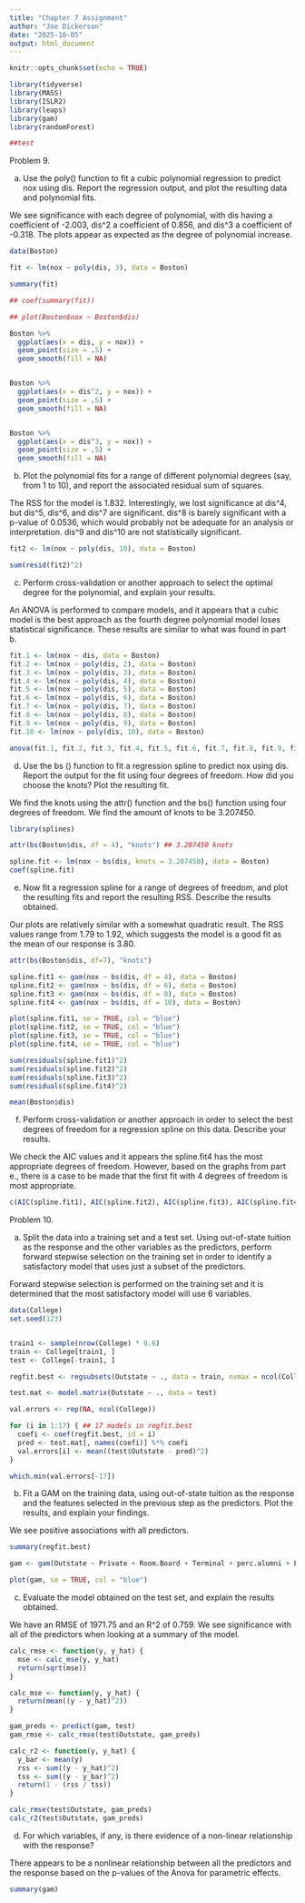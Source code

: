 ```yaml
---
title: "Chapter 7 Assignment"
author: "Joe Dickerson"
date: "2025-10-05"
output: html_document
---
```


```r
knitr::opts_chunk$set(echo = TRUE)
```

```r

library(tidyverse)
library(MASS)
library(ISLR2)
library(leaps)
library(gam)
library(randomForest)

##test

```

Problem 9.

a. Use the poly() function to fit a cubic polynomial regression to predict nox using dis. Report the regression output, and plot the resulting data and polynomial fits.

We see significance with each degree of polynomial, with dis having a coefficient of -2.003, dis^2 a coefficient of 0.856, and dis^3 a coefficient of -0.318. The plots appear as expected as the degree of polynomial increase. 

```r

data(Boston)

fit <- lm(nox ~ poly(dis, 3), data = Boston)

summary(fit)

## coef(summary(fit))

## plot(Boston$nox ~ Boston$dis)

Boston %>% 
  ggplot(aes(x = dis, y = nox)) +
  geom_point(size = .5) +
  geom_smooth(fill = NA)


Boston %>% 
  ggplot(aes(x = dis^2, y = nox)) +
  geom_point(size = .5) +
  geom_smooth(fill = NA)


Boston %>% 
  ggplot(aes(x = dis^3, y = nox)) +
  geom_point(size = .5) +
  geom_smooth(fill = NA)

```

b. Plot the polynomial fits for a range of different polynomial degrees (say, from 1 to 10), and report the associated residual sum of squares.

The RSS for the model is 1.832. Interestingly, we lost significance at dis^4, but dis^5, dis^6, and dis^7 are significant. dis^8 is barely significant with a p-value of 0.0536, which would probably not be adequate for an analysis or interpretation. dis^9 and dis^10 are not statistically significant. 

```r

fit2 <- lm(nox ~ poly(dis, 10), data = Boston)

sum(resid(fit2)^2)

```

c. Perform cross-validation or another approach to select the optimal degree for the polynomial, and explain your results.

An ANOVA is performed to compare models, and it appears that a cubic model is the best approach as the fourth degree polynomial model loses statistical significance. These results are similar to what was found in part b.

```r

fit.1 <- lm(nox ~ dis, data = Boston)
fit.2 <- lm(nox ~ poly(dis, 2), data = Boston)
fit.3 <- lm(nox ~ poly(dis, 3), data = Boston)
fit.4 <- lm(nox ~ poly(dis, 4), data = Boston)
fit.5 <- lm(nox ~ poly(dis, 5), data = Boston)
fit.6 <- lm(nox ~ poly(dis, 6), data = Boston)
fit.7 <- lm(nox ~ poly(dis, 7), data = Boston)
fit.8 <- lm(nox ~ poly(dis, 8), data = Boston)
fit.9 <- lm(nox ~ poly(dis, 9), data = Boston)
fit.10 <- lm(nox ~ poly(dis, 10), data = Boston)

anova(fit.1, fit.2, fit.3, fit.4, fit.5, fit.6, fit.7, fit.8, fit.9, fit.10)

```

d. Use the bs () function to fit a regression spline to predict nox using dis. Report the output for the fit using four degrees of freedom. How did you choose the knots? Plot the resulting fit.

We find the knots using the attr() function and the bs() function using four degrees of freedom. We find the amount of knots to be 3.207450.

```r

library(splines)

attr(bs(Boston$dis, df = 4), "knots") ## 3.207450 knots

spline.fit <- lm(nox ~ bs(dis, knots = 3.207450), data = Boston)
coef(spline.fit)


```

e. Now fit a regression spline for a range of degrees of freedom, and plot the resulting fits and report the resulting RSS. Describe the results obtained.

Our plots are relatively similar with a somewhat quadratic result. The RSS values range from 1.79 to 1.92, which suggests the model is a good fit as the mean of our response is 3.80. 

```r

attr(bs(Boston$dis, df=7), "knots")

spline.fit1 <- gam(nox ~ bs(dis, df = 4), data = Boston)
spline.fit2 <- gam(nox ~ bs(dis, df = 6), data = Boston)
spline.fit3 <- gam(nox ~ bs(dis, df = 8), data = Boston)
spline.fit4 <- gam(nox ~ bs(dis, df = 10), data = Boston)

plot(spline.fit1, se = TRUE, col = "blue")
plot(spline.fit2, se = TRUE, col = "blue")
plot(spline.fit3, se = TRUE, col = "blue")
plot(spline.fit4, se = TRUE, col = "blue")

sum(residuals(spline.fit1)^2)
sum(residuals(spline.fit2)^2)
sum(residuals(spline.fit3)^2)
sum(residuals(spline.fit4)^2)

mean(Boston$dis)

```

f. Perform cross-validation or another approach in order to select the best degrees of freedom for a regression spline on this data. Describe your results.

We check the AIC values and it appears the spline.fit4 has the most appropriate degrees of freedom. However, based on the graphs from part e., there is a case to be made that the first fit with 4 degrees of freedom is most appropriate.

```r

c(AIC(spline.fit1), AIC(spline.fit2), AIC(spline.fit3), AIC(spline.fit4))

```


Problem 10.

a. Split the data into a training set and a test set. Using out-of-state tuition as the response and the other variables as the predictors, perform forward stepwise selection on the training set in order to identify a satisfactory model that uses just a subset of the predictors.

Forward stepwise selection is performed on the training set and it is determined that the most satisfactory model will use 6 variables. 

```r

data(College)
set.seed(123)


train1 <- sample(nrow(College) * 0.6)
train <- College[train1, ]
test <- College[-train1, ]

regfit.best <- regsubsets(Outstate ~ ., data = train, nvmax = ncol(College))

test.mat <- model.matrix(Outstate ~ ., data = test)

val.errors <- rep(NA, ncol(College))

for (i in 1:17) { ## 17 models in regfit.best
  coefi <- coef(regfit.best, id = i)
  pred <- test.mat[, names(coefi)] %*% coefi 
  val.errors[i] <- mean((test$Outstate - pred)^2)
}

which.min(val.errors[-17])

```

b. Fit a GAM on the training data, using out-of-state tuition as the response and the features selected in the previous step as the predictors. Plot the results, and explain your findings.

We see positive associations with all predictors.

```r

summary(regfit.best)

gam <- gam(Outstate ~ Private + Room.Board + Terminal + perc.alumni + Expend + Grad.Rate, data = train)

plot(gam, se = TRUE, col = "blue")

```

c. Evaluate the model obtained on the test set, and explain the results obtained.

We have an RMSE of 1971.75 and an R^2 of 0.759. We see significance with all of the predictors when looking at a summary of the model.

```r

calc_rmse <- function(y, y_hat) {
  mse <- calc_mse(y, y_hat)
  return(sqrt(mse)) 
}

calc_mse <- function(y, y_hat) {
  return(mean((y - y_hat)^2))
}

gam_preds <- predict(gam, test)
gam_rmse <- calc_rmse(test$Outstate, gam_preds)

calc_r2 <- function(y, y_hat) {
  y_bar <- mean(y)
  rss <- sum((y - y_hat)^2)
  tss <- sum((y - y_bar)^2)
  return(1 - (rss / tss))
}

calc_rmse(test$Outstate, gam_preds)
calc_r2(test$Outstate, gam_preds)

```

d. For which variables, if any, is there evidence of a non-linear relationship with the response?

There appears to be a nonlinear relationship between all the predictors and the response based on the p-values of the Anova for parametric effects.

```r

summary(gam)

```